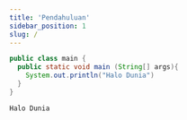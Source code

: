 ```yaml
---
title: 'Pendahuluan'
sidebar_position: 1
slug: /
---
```


```java
public class main {
  public static void main (String[] args){
    System.out.println("Halo Dunia")
  }
}
```

```output title="output"
Halo Dunia
```
